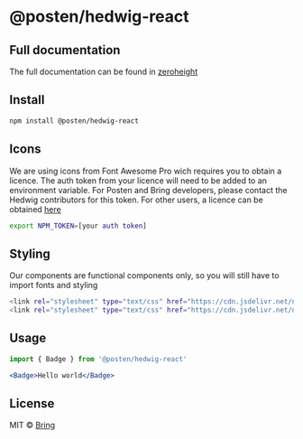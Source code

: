 
<Meta title="About/Introduction" />




# @posten/hedwig-react



## Full documentation
The full documentation can be found in <a href="https://zeroheight.com/7cc809d17/p/980bd9-hedwig">zeroheight</a>


## Install

```bash
npm install @posten/hedwig-react
```

## Icons
We are using icons from Font Awesome Pro wich requires you to obtain a licence. The auth token from your licence will need to be added to an environment variable. For Posten and Bring developers, please contact the Hedwig contributors for this token. For other users, a licence can be obtained <a href="https://fontawesome.com">here</a>


```bash
export NPM_TOKEN=[your auth token]
```

## Styling
Our components are functional components only, so you will still have to import fonts and styling 
```bash
<link rel="stylesheet" type="text/css" href="https://cdn.jsdelivr.net/npm/@posten/hedwig@{version}/assets/fonts.css">
<link rel="stylesheet" type="text/css" href="https://cdn.jsdelivr.net/npm/@posten/hedwig@{version}/dist/{posten/bring}.css">
```

## Usage

```jsx
import { Badge } from '@posten/hedwig-react'

<Badge>Hello world</Badge>
```

## License

MIT © [Bring](https://github.com/Bring)